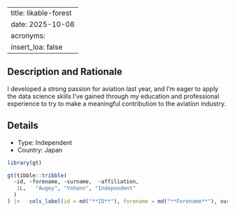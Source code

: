 
---
title: likable-forest
date: 2025-10-08
acronyms:
  insert_loa: false
---

## Description and Rationale

I developed a strong passion for aviation last year, and I’m eager to apply the data science skills I’ve gained through my education and professional experience to try to make a meaningful contribution to the aviation industry.

## Details

* Type: Independent
* Country: Japan

```r
library(gt)

gt(tibble::tribble(
  ~id, ~forename, ~surname,  ~affiliation,
   1L,   "Augey", "Yohann", "Independent"
  )
) |>   cols_label(id = md("**ID**"), forename = md("**Forename**"), surname ~ md("**Surname**"), affiliation ~ md("**Affiliation**"))
```
